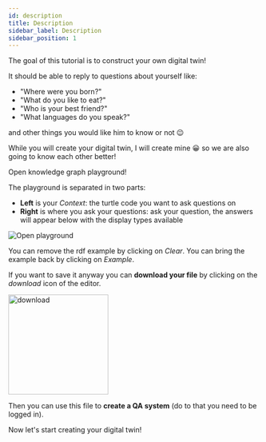 ```yaml
---
id: description
title: Description
sidebar_label: Description
sidebar_position: 1
---
```



The goal of this tutorial is to construct your own digital twin!

It should be able to reply to questions about yourself like: 
* "Where were you born?"
* "What do you like to eat?"
* "Who is your best friend?"
* "What languages do you speak?"

and other things you would like him to know or not 😉

While you will create your digital twin, I will create mine 😀 so we are also going to know each other better!

<div style={{ display: 'flex', justifyContent: 'center', marginBottom: '20px' }}>
    <Link
        to='https://app.qanswer.ai/playground/kg'
        className="button button--primary button--lg"
        style={{ textDecoration: 'none', backgroundColor: 'var(--ifm-color-blush-light)', color: '#000', border: 'none' }}
    >
        Open knowledge graph playground!
    </Link>
</div>

The playground is separated in two parts:
- **Left** is your *Context*: the turtle code you want to ask questions on
- **Right** is where you ask your questions: ask your question, the answers will appear below with the display types available

<Image src='/img/screenshots/playground-graph/open-playground.png' alt='Open playground'/>

You can remove the rdf example by clicking on <i>Clear</i>. You can bring the example back by clicking on <i>Example</i>.
<div>
    <Admonition type="tip">
    <p>If you want to save it anyway you can <b>download your file</b> by clicking on the <i>download</i> icon of the editor.</p>
    <div style={{ display: 'flex', alignItems: 'center', justifyContent: 'center', marginBottom: '20px' }}>
        <img src='/img/screenshots/playground-graph/download-playground.png' alt='download' width='200px'/>
    </div>
    <p>Then you can use this file to <b>create a QA system</b> (do to that you need to be logged in).</p>
    </Admonition>
</div>

Now let's start creating your digital twin!